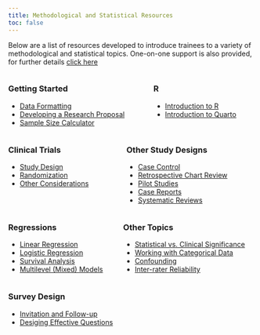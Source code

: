 ```yaml
---
title: Methodological and Statistical Resources
toc: false
---
```


Below are a list of resources developed to introduce trainees to a variety of methodological and statistical topics. One-on-one support is also provided, for further details [click here](consulting.qmd)

::: columns
::: {.column}
### Getting Started
-   [Data Formatting](/resources/data_formatting.qmd)
-   [Developing a Research Proposal](/resources/research_proposal.qmd)
-   [Sample Size Calculator](/resources/sample_size_calculator.qmd)
:::

::: {.column}
### R
-   [Introduction to R](/resources/r_intro.qmd)
-   [Introduction to Quarto](/resources/quarto_intro.qmd)
:::
:::

::: columns
::: {.column}
### Clinical Trials
-   [Study Design](/resources/rct_design.qmd)
-   [Randomization](/resources/rct_randomization.qmd)
-   [Other Considerations](/resources/rct_other.qmd)
:::
::: {.column}
### Other Study Designs
-   [Case Control](/resources/study_case_control.qmd)
-   [Retrospective Chart Review](/resources/study_chart_review.qmd)
-   [Pilot Studies](/resources/study_pilot_studies.qmd)
-   [Case Reports](/resources/study_case_reports.qmd)
-   [Systematic Reviews](/resources/study_systematic_reviews.qmd)
:::
:::

::: columns
::: {.column}
### Regressions
-   [Linear Regression](/resources/regression_linear.qmd)
-   [Logistic Regression](/resources/regression_logistic.qmd)
-   [Survival Analysis](/resources/regression_survival.qmd)
-   [Multilevel (Mixed) Models](/resources/regression_multilevel.qmd)
:::

::: {.column}
### Other Topics
-   [Statistical vs. Clinical Significance](/resources/stat_clin_significance.qmd)
-   [Working with Categorical Data](/resources/categorical_data.qmd)
-   [Confounding](/resources/confounding.qmd)
-   [Inter-rater Reliability](/resources/inter_rater_reliability.qmd)
:::
:::

### Survey Design
-   [Invitation and Follow-up](/resources/surveys_invitation.qmd)
-   [Desiging Effective Questions](/resources/surveys_questions.qmd)

